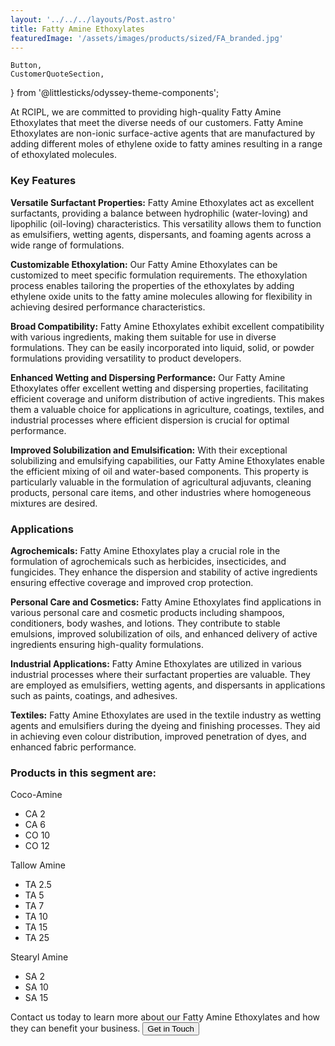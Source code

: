 ```yaml
---
layout: '../../../layouts/Post.astro'
title: Fatty Amine Ethoxylates
featuredImage: '/assets/images/products/sized/FA_branded.jpg'
---
```

	Button,
	CustomerQuoteSection,
} from '@littlesticks/odyssey-theme-components';

At RCIPL, we are committed to providing high-quality Fatty Amine Ethoxylates that meet the diverse needs of our customers. Fatty Amine Ethoxylates are non-ionic surface-active agents that are manufactured by adding different moles of ethylene oxide to fatty amines resulting in a range of ethoxylated molecules.

### Key Features

**Versatile Surfactant Properties:** Fatty Amine Ethoxylates act as excellent surfactants, providing a balance between hydrophilic (water-loving) and lipophilic (oil-loving) characteristics. This versatility allows them to function as emulsifiers, wetting agents, dispersants, and foaming agents across a wide range of formulations.

**Customizable Ethoxylation:** Our Fatty Amine Ethoxylates can be customized to meet specific formulation requirements. The ethoxylation process enables tailoring the properties of the ethoxylates by adding ethylene oxide units to the fatty amine molecules allowing for flexibility in achieving desired performance characteristics.

**Broad Compatibility:** Fatty Amine Ethoxylates exhibit excellent compatibility with various ingredients, making them suitable for use in diverse formulations. They can be easily incorporated into liquid, solid, or powder formulations providing versatility to product developers.

**Enhanced Wetting and Dispersing Performance:** Our Fatty Amine Ethoxylates offer excellent wetting and dispersing properties, facilitating efficient coverage and uniform distribution of active ingredients. This makes them a valuable choice for applications in agriculture, coatings, textiles, and industrial processes where efficient dispersion is crucial for optimal performance.

**Improved Solubilization and Emulsification:** With their exceptional solubilizing and emulsifying capabilities, our Fatty Amine Ethoxylates enable the efficient mixing of oil and water-based components. This property is particularly valuable in the formulation of agricultural adjuvants, cleaning products, personal care items, and other industries where homogeneous mixtures are desired.

### Applications

**Agrochemicals:** Fatty Amine Ethoxylates play a crucial role in the formulation of agrochemicals such as herbicides, insecticides, and fungicides. They enhance the dispersion and stability of active ingredients ensuring effective coverage and improved crop protection.

**Personal Care and Cosmetics:** Fatty Amine Ethoxylates find applications in various personal care and cosmetic products including shampoos, conditioners, body washes, and lotions. They contribute to stable emulsions, improved solubilization of oils, and enhanced delivery of active ingredients ensuring high-quality formulations.

**Industrial Applications:** Fatty Amine Ethoxylates are utilized in various industrial processes where their surfactant properties are valuable. They are employed as emulsifiers, wetting agents, and dispersants in applications such as paints, coatings, and adhesives.

**Textiles:** Fatty Amine Ethoxylates are used in the textile industry as wetting agents and emulsifiers during the dyeing and finishing processes. They aid in achieving even colour distribution, improved penetration of dyes, and enhanced fabric performance.

### Products in this segment are:

Coco-Amine
- CA 2
- CA 6
- CO 10
- CO 12

Tallow Amine
- TA 2.5
- TA 5
- TA 7
- TA 10
- TA 15
- TA 25

Stearyl Amine
- SA 2
- SA 10
- SA 15

Contact us today to learn more about our Fatty Amine Ethoxylates and how they can benefit your business.
<Button href="/company/contact" customIcon>
    <span id="CTA-button-text">Get in Touch</span>
        <Fragment slot="icon">
			<Icon id="CTA-button-icon" name="ic:round-keyboard-arrow-right" />
		</Fragment>
</Button>
